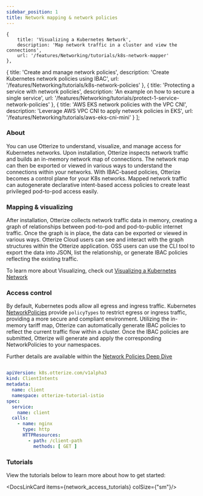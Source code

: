 ```yaml
---
sidebar_position: 1
title: Network mapping & network policies
---
```


    {
        title: 'Visualizing a Kubernetes Network',
        description: 'Map network traffic in a cluster and view the connections',
        url: '/features/Networking/tutorials/k8s-network-mapper'
    },
{
        title: 'Create and manage network policies',
        description: 'Create Kubernetes network policies using IBAC',
        url: '/features/Networking/tutorials/k8s-network-policies'
    },
    {
        title: 'Protecting a service with network policies',
        description: 'An example on how to secure a single service',
        url: '/features/Networking/tutorials/protect-1-service-network-policies'
    },
    {
        title: 'AWS EKS network policies with the VPC CNI',
        description: 'Leverage AWS VPC CNI to apply network policies in EKS',
        url: '/features/Networking/tutorials/aws-eks-cni-mini'
    }
];

### About
You can use Otterize to understand, visualize, and manage access for Kubernetes networks. Upon installation, Otterize inspects network traffic and builds an in-memory network map of connections. The network map can then be exported or viewed in various ways to understand the connections within your networks. With IBAC-based policies, Otterize becomes a control plane for your K8s networks. Mapped network traffic can autogenerate declarative intent-based access policies to create least privileged pod-to-pod access easily.

### Mapping & visualizing

After installation, Otterize collects network traffic data in memory, creating a graph of relationships between pod-to-pod and pod-to-public internet traffic. Once the graph is in place, the data can be exported or viewed in various ways. Otterize Cloud users can see and interact with the graph structures within the Otterize application. OSS users can use the CLI tool to export the data into JSON, list the relationship, or generate IBAC policies reflecting the existing traffic.

To learn more about Visualizing, check out [Visualizing a Kubernetes Network](/features/Networking/tutorials/k8s-network-mapper)


### Access control

By default, Kubernetes pods allow all egress and ingress traffic. Kubernetes [NetworkPolicies](/reference/terminology#network-policies) provide `policyTypes` to restrict egress or ingress traffic, providing a more secure and compliant environment. Utilizing the in-memory tariff map, Otterize can automatically generate IBAC policies to reflect the current traffic flow within a cluster. Once the IBAC policies are submitted, Otterize will generate and apply the corresponding NetworkPolicies to your namespaces.

Further details are available within the [Network Policies Deep Dive](/features/Networking/Reference/Network-Policies-Deep-Dive)

```yaml

apiVersion: k8s.otterize.com/v1alpha3
kind: ClientIntents
metadata:
  name: client
  namespace: otterize-tutorial-istio
spec:
  service:
    name: client
  calls:
    - name: nginx
      type: http
      HTTPResources:
        - path: /client-path
          methods: [ GET ]

```

### Tutorials

View the tutorials below to learn more about how to get started:

<DocsLinkCard items={network_access_tutorials} colSize={"sm"}/>
